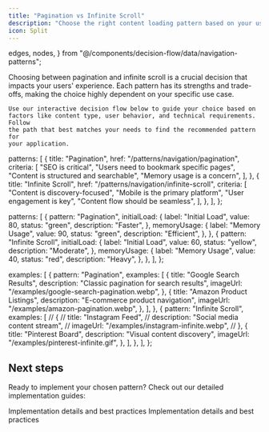 ```yaml
---
title: "Pagination vs Infinite Scroll"
description: "Choose the right content loading pattern based on your user needs and content type"
icon: Split
---
```


  edges,
  nodes,
} from "@/components/decision-flow/data/navigation-patterns";

<div>

  <div className="prose dark:prose-invert mb-10 space-y-4">
    Choosing between pagination and infinite scroll is a crucial decision that
    impacts your users' experience. Each pattern has its strengths and
    trade-offs, making the choice highly dependent on your specific use case.

    Use our interactive decision flow below to guide your choice based on
    factors like content type, user behavior, and technical requirements. Follow
    the path that best matches your needs to find the recommended pattern for
    your application.

  </div>

  <DecisionFlowSection nodes={nodes} edges={edges} title="Pagination vs Infinite Scroll Decision Flow" />
  <ComparisonGrid patterns={comparisonData.patterns} />
  <PerformanceComparison patterns={performanceData.patterns} />
  <ExamplesGrid examples={examplesData.examples} />
</div>

  patterns: [
    {
      title: "Pagination",
      href: "/patterns/navigation/pagination",
      criteria: [
        "SEO is critical",
        "Users need to bookmark specific pages",
        "Content is structured and searchable",
        "Memory usage is a concern",
      ],
    },
    {
      title: "Infinite Scroll",
      href: "/patterns/navigation/infinite-scroll",
      criteria: [
        "Content is discovery-focused",
        "Mobile is the primary platform",
        "User engagement is key",
        "Content flow should be seamless",
      ],
    },
  ],
};

  patterns: [
    {
      pattern: "Pagination",
      initialLoad: {
        label: "Initial Load",
        value: 80,
        status: "green",
        description: "Faster",
      },
      memoryUsage: {
        label: "Memory Usage",
        value: 90,
        status: "green",
        description: "Efficient",
      },
    },
    {
      pattern: "Infinite Scroll",
      initialLoad: {
        label: "Initial Load",
        value: 60,
        status: "yellow",
        description: "Moderate",
      },
      memoryUsage: {
        label: "Memory Usage",
        value: 40,
        status: "red",
        description: "Heavy",
      },
    },
  ],
};

  examples: [
    {
      pattern: "Pagination",
      examples: [
        {
          title: "Google Search Results",
          description: "Classic pagination for search results",
          imageUrl: "/examples/google-search-pagination.webp",
        },
        {
          title: "Amazon Product Listings",
          description: "E-commerce product navigation",
          imageUrl: "/examples/amazon-pagination.webp",
        },
      ],
    },
    {
      pattern: "Infinite Scroll",
      examples: [
        // {
        //   title: "Instagram Feed",
        //   description: "Social media content stream",
        //   imageUrl: "/examples/instagram-infinite.webp",
        // },
        {
          title: "Pinterest Board",
          description: "Visual content discovery",
          imageUrl: "/examples/pinterest-infinite.gif",
        },
      ],
    },
  ],
};

## Next steps

Ready to implement your chosen pattern? Check out our detailed implementation guides:

<Cards>
  <Card title="Pagination Pattern" href="/patterns/navigation/pagination">
    Implementation details and best practices
  </Card>
  <Card title="Infinite Scroll Pattern" href="/patterns/navigation/infinite-scroll">
    Implementation details and best practices
  </Card>
</Cards>
